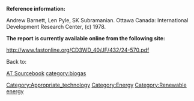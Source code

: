 '''Reference information:'''

Andrew Barnett, Len Pyle, SK Subramanian. Ottawa Canada: International Development Research Center, (c) 1978.



'''The report is currently available online from the following site:'''

http://www.fastonline.org/CD3WD_40/JF/432/24-570.pdf

Back to:

[[AT Sourcebook]]
[[Category:Appropriate_technology]]
[[Category:Energy]]
[[Category:Renewable energy]]
[[category:biogas]]